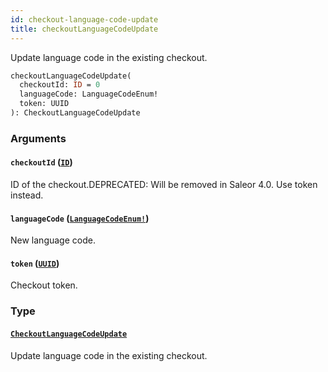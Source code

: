 ```yaml
---
id: checkout-language-code-update
title: checkoutLanguageCodeUpdate
---
```


Update language code in the existing checkout.

```graphql
checkoutLanguageCodeUpdate(
  checkoutId: ID = 0
  languageCode: LanguageCodeEnum!
  token: UUID
): CheckoutLanguageCodeUpdate

```

### Arguments

#### `checkoutId` ([`ID`](/developer/api-reference/scalars/id.mdx))

ID of the checkout.DEPRECATED: Will be removed in Saleor 4.0. Use token instead.

#### `languageCode` ([`LanguageCodeEnum!`](/developer/api-reference/enums/language-code-enum.mdx))

New language code.

#### `token` ([`UUID`](/developer/api-reference/scalars/uuid.mdx))

Checkout token.

### Type

#### [`CheckoutLanguageCodeUpdate`](/developer/api-reference/objects/checkout-language-code-update.mdx)

Update language code in the existing checkout.
